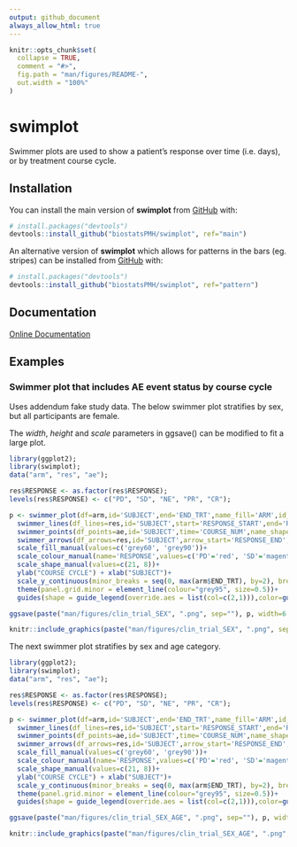 ```yaml
---
output: github_document
always_allow_html: true
---
```


<!-- This file is used to create README.md
Note that the README.md document may need updating to change
'\<0.001' to '<0.001'. 
-->

```r
knitr::opts_chunk$set(
  collapse = TRUE,
  comment = "#>",
  fig.path = "man/figures/README-",
  out.width = "100%"
)

```

# swimplot

Swimmer plots are used to show a patient's response over time (i.e. days), or by treatment course cycle. 


## Installation

You can install the main version of **swimplot** from [GitHub](https://github.com/) with:


``` r
# install.packages("devtools")
devtools::install_github("biostatsPMH/swimplot", ref="main")
```

An alternative version of **swimplot** which allows for patterns in the bars (eg. stripes) can be installed from [GitHub](https://github.com/) with:


``` r
# install.packages("devtools")
devtools::install_github("biostatsPMH/swimplot", ref="pattern")
```

## Documentation

[Online Documentation](https://biostatsPMH.github.io/swimplot/)

## Examples

### Swimmer plot that includes AE event status by course cycle 

Uses addendum fake study data. The below swimmer plot stratifies by sex, but all participants are female.

The *width*, *height* and *scale* parameters in ggsave() can be modified to fit a large plot.

```r
library(ggplot2);
library(swimplot);
data("arm", "res", "ae");

res$RESPONSE <- as.factor(res$RESPONSE);
levels(res$RESPONSE) <- c("PD", "SD", "NE", "PR", "CR");

p <- swimmer_plot(df=arm,id='SUBJECT',end='END_TRT',name_fill='ARM',id_order ='increasing',col="black",alpha=0.75,width=.8,base_size=14,stratify= c('SEX')) +
  swimmer_lines(df_lines=res,id='SUBJECT',start='RESPONSE_START',end='RESPONSE_END',name_col='RESPONSE',size=1)+
  swimmer_points(df_points=ae,id='SUBJECT',time='COURSE_NUM',name_shape='EVENT',name_col='EVENT',fill='white',size=c(1.25, 3)[as.factor(ae$EVENT)])+
  swimmer_arrows(df_arrows=res,id='SUBJECT',arrow_start='RESPONSE_END',cont='CONTINUED_RESPONSE',name_col='RESPONSE',show.legend=FALSE,type="open",cex=1) +
  scale_fill_manual(values=c('grey60', 'grey90'))+
  scale_colour_manual(name='RESPONSE',values=c('PD'='red', 'SD'='magenta1', 'NE'='gold', 'PR'='chartreuse2', 'CR'='turquoise2', 'AE'='red', 'SAE'='black'), breaks = c('PD', 'SD', 'NE', 'PR', 'CR'))  +
  scale_shape_manual(values=c(21, 8))+
  ylab("COURSE CYCLE") + xlab("SUBJECT")+
  scale_y_continuous(minor_breaks = seq(0, max(arm$END_TRT), by=2), breaks = seq(0, max(arm$END_TRT), by=4))+
  theme(panel.grid.minor = element_line(colour="grey95", size=0.5))+
  guides(shape = guide_legend(override.aes = list(col=c(2,1))),color=guide_legend(override.aes = list(shape=NA)));

ggsave(paste("man/figures/clin_trial_SEX", ".png", sep=""), p, width=6.4, height=6.4, device="png", scale=1);
```

```r
knitr::include_graphics(paste("man/figures/clin_trial_SEX", ".png", sep=""))
```


The next swimmer plot stratifies by sex and age category.

```r
library(ggplot2);
library(swimplot);
data("arm", "res", "ae");

res$RESPONSE <- as.factor(res$RESPONSE);
levels(res$RESPONSE) <- c("PD", "SD", "NE", "PR", "CR");

p <- swimmer_plot(df=arm,id='SUBJECT',end='END_TRT',name_fill='ARM',id_order ='increasing',col="black",alpha=0.75,width=.8,base_size=14,stratify= c('SEX','AGE')) +
  swimmer_lines(df_lines=res,id='SUBJECT',start='RESPONSE_START',end='RESPONSE_END',name_col='RESPONSE',size=1)+
  swimmer_points(df_points=ae,id='SUBJECT',time='COURSE_NUM',name_shape='EVENT',name_col='EVENT',fill='white',size=c(1.25, 3)[as.factor(ae$EVENT)])+
  swimmer_arrows(df_arrows=res,id='SUBJECT',arrow_start='RESPONSE_END',cont='CONTINUED_RESPONSE',name_col='RESPONSE',show.legend=FALSE,type="open",cex=1) +
  scale_fill_manual(values=c('grey60', 'grey90'))+
  scale_colour_manual(name='RESPONSE',values=c('PD'='red', 'SD'='magenta1', 'NE'='gold', 'PR'='chartreuse2', 'CR'='turquoise2', 'AE'='red', 'SAE'='black'), breaks = c('PD', 'SD', 'NE', 'PR', 'CR'))  +
  scale_shape_manual(values=c(21, 8))+
  ylab("COURSE CYCLE") + xlab("SUBJECT")+
  scale_y_continuous(minor_breaks = seq(0, max(arm$END_TRT), by=2), breaks = seq(0, max(arm$END_TRT), by=4))+
  theme(panel.grid.minor = element_line(colour="grey95", size=0.5))+
  guides(shape = guide_legend(override.aes = list(col=c(2,1))),color=guide_legend(override.aes = list(shape=NA)));

ggsave(paste("man/figures/clin_trial_SEX_AGE", ".png", sep=""), p, width=6.4, height=6.4, device="png", scale=1);
```

```r
knitr::include_graphics(paste("man/figures/clin_trial_SEX_AGE", ".png", sep=""))
```
